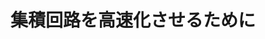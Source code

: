 ﻿---
title: "集積回路を高速化させるために"
category: "工学院"
vol: 8
interviewee: "古川 静二郎 "
url: ""
tags: ["システム","情報","回路","集積","関数"]
pdf: "8-7.pdf"
career: ""
pdfurl: "8-7/8-7.pdf"
preface: "高度情報化社会と呼ばれる現在、システムをより大規模化し、かつ高い信頼性を保つために、集積回路は不可欠な要素となっている。そして現在指数関数的に情報量が増える中で、集積回路もそれに合わせて一層集積度を高め、また高速化させなければならない。今回取材した古川では、集積回路を高速化するために何が必要かを考え、それを実現するための基礎研究を行なっている。"
---
